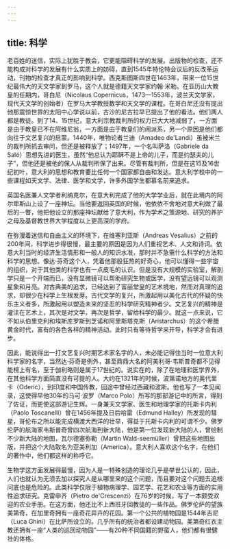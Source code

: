 ```yaml
---
---
---
```

title: 科学
---




老百姓的迷信，实际上犹胜于教会，它更能阻碍科学的发展。出版物的检查，还不能构成对科学的发展有什么实质上的妨碍，直到1545年特伦特会议后的反改革运动，刊物的检查才真正的影响到科学。西克斯图斯四世在1463年，带来一位15世纪最伟大的天文学家到罗马，这个人就是德籍天文学家约翰·米勒。在亚历山大教皇的任期内，哥白尼（Nicolaus Copernicus，1473—1553年，波兰天文学家，现代天文学的创始者）在罗马大学教授数学和天文学的课程。在哥白尼还没有提出他那震惊世界的太阳中心学说以前，古沙的尼古拉早已提出了他的看法。他们两人都是教徒。到了14、15世纪，意大利宗教裁判所的权力已大大地减弱了，一方面是由于教皇已不在阿维尼翁，一方面是由于教皇们的闹派系，另一个原因是他们都向往于文艺复兴的启蒙。1440年，唯物论者兰迪（Amadeo de'Landi）虽被米兰的裁判所抓去审问，但还是被释放了；1497年，一个名叫萨洛（Gabriele da Saló）思想先进的医生，虽然“他总认为耶稣不是上帝的儿子，而是约瑟夫的儿子”，但他还是被他的保人从裁判所保了出来。尽管有裁判所，但是在这15及16世纪初叶，意大利的思想和教育要比任何一个国家都自由和发达。意大利学校中的一些课程如天文学、法律、医学和文学，许多外国学生都慕名前来追求。

英国名医兼人文学者利纳克尔，在意大利完成了他的大学学业后，就在此境内的阿尔卑斯山上设了一座神坛。当他要返回英国的时候，他依依不舍地对意大利做了最后的一瞥，他把他设立的那座神坛献给了意大利，作为学术之策源地、研究的养护之母及基督教世界大学程度以上更高深的学府。

在弥漫着迷信和自由主义的环境下，在维塞利亚斯（Andreas Vesalius）之前的200年间，科学进步得很慢，最主要的原因是因为人们重视艺术、人文和诗词。依意大利当时的经济生活情形和一般人的知识水准，那时并不急需什么科学的方法和科学的思想。像达·芬奇这个人，凭着他那股狂热的好奇心，他可以懂得一些宇宙的组织，对于其他类的科学也有一点皮毛的认识。但是没有大规模的实验室，解剖学只是一个开端而已，没有显微镜可以帮助研究生物或医学，没有望远镜可以观测星象和月亮。对古典美的追求，已经达到了富丽堂皇的艺术境地，然而对真理的追求，却很少在科学上生根发芽。古代文学的复兴，所激起用以美化古代的怀疑的快乐主义者多，所激起用以塑造未来的坚忍的科学研究精神者少。文艺复兴的精神是灌注在艺术上，其次是对文学，再次是哲学，留给科学的最少。就这一点来说，它不如从伯里克利和埃斯库罗斯到芝诺和阿里斯塔克斯（Aristarchus）的这个希腊黄金时代，富有的各色各样的精神活动。此时只有等待哲学来开导，科学才会有进步。

因此，能说得出一打文艺复兴时期艺术家名字的人，未必能记得住当时一位意大利科学家的名字，当然达·芬奇是例外，甚至鼎鼎大名的阿美利哥·韦斯普奇都不见得能榜上有名，至于伽利略则是属于17世纪的。说实在的，除了在地理和医学界外，在其他科学方面简直没有可提的人。大约在1321年的时候，波第诺地方的奥代里卡（Oderic），到印度和中国传教，回途中曾经过西藏和波斯。他也写了一本见闻录，这使得早他30年的马可·波罗（Marco Polo）所写的那部游记中的所言，得到了佐证，而更使这部游记生辉。一身兼天文学家、医生和地理学家的托斯卡内利（Paolo Toscanelli）曾在1456年提及日后哈雷（Edmund Halley）所发现的彗星，哥伦布之所以能完成横渡大西洋的壮举，得益于托斯卡内利的可谓不少。佛罗伦萨的航海家韦斯普奇曾四次航海到新大陆，他是第一位发现新大陆的人，曾绘制不少新大陆的地图，瓦尔德塞弥勒（Martin Wald-seemüller）曾把这些地图出版，并把这个大陆取名为亚美利加（America）。意大利人喜欢这个名字，在他们的著作中，他们都这样的称呼它。

生物学这方面发展得最慢，因为人是一特殊创造的理论几乎是举世公认的，因此，人们也就认为无须去加以探究人是从哪里来的这个问题，而且要对这个问题去追根问底也是危险的。此类科学仅限于植物病理学、园艺学、花艺和农业等方面的实用性追求研究。克雷申齐（Pietro de'Crescenzi）在76岁的时候，写了一本颇受欢迎的农业手册。在这方面，他还比不上西班牙回教徒的一些作品。佛罗伦萨的望族美第奇，在加里奇拥有一座奇花异卉的花园。第一个公共的植物园是1544年吉尼（Luca Ghini）在比萨所设立的。几乎所有的统治者都设建动物园。美第奇红衣主教还拥有一座“人类的巡回动物园”——有20种不同国籍的野蛮人，他们都有很健壮的体格。